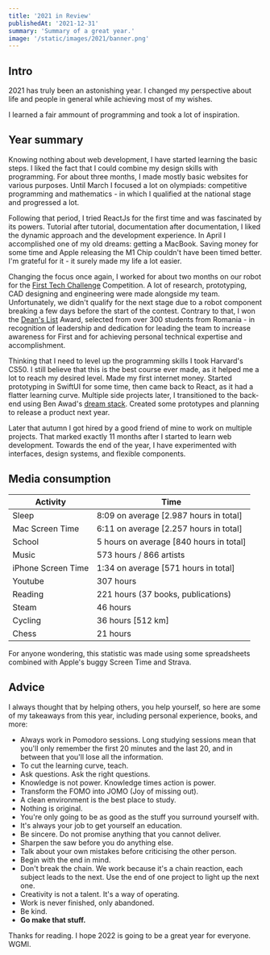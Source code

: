 ```yaml
---
title: '2021 in Review'
publishedAt: '2021-12-31'
summary: 'Summary of a great year.'
image: '/static/images/2021/banner.png'
---
```


## Intro

2021 has truly been an astonishing year. I changed my perspective about life and people in general while achieving most of my wishes.

I learned a fair ammount of programming and took a lot of inspiration.

## Year summary

Knowing nothing about web development, I have started learning the basic steps. I liked the fact that I could combine my design skills
with programming. For about three months, I made mostly basic websites for various purposes. Until March I focused a lot on
olympiads: competitive programming and mathematics - in which I qualified at the national stage and progressed a lot.

Following that period, I tried ReactJs for the first time and was fascinated by its powers. Tutorial after tutorial, documentation after documentation,
I liked the dynamic approach and the development experience. In April I accomplished one of my old dreams: getting a MacBook. Saving money for some time and Apple releasing the M1 Chip
couldn't have been timed better. I'm grateful for it - it surely made my life a lot easier.

Changing the focus once again, I worked for about two months on our robot for the [First Tech Challenge](https://www.firstinspires.org/robotics/ftc) Competition. A lot of research, prototyping,
CAD designing and engineering were made alongside my team. Unfortunately, we didn't qualify for the next stage due to a robot component breaking a few days before the
start of the contest. Contrary to that, I won the [Dean's List](https://www.firstinspires.org/robotics/ftc/deans-list) Award, selected from over 300 students from Romania - in recognition of leadership and dedication for leading the team to increase awareness for First and for achieving personal technical expertise and accomplishment.

Thinking that I need to level up the programming skills I took Harvard's CS50. I still believe that this is the best course ever made, as it helped me a lot to reach my desired level.
Made my first internet money. Started prototyping in SwiftUI for some time, then came back to React, as it had a flatter learning curve. Multiple side projects later,
I transitioned to the back-end using Ben Awad's [dream stack](https://twitter.com/benawad/status/1199337684734377991?ref_src=twsrc%5Etfw%7Ctwcamp%5Etweetembed%7Ctwterm%5E1199337684734377991%7Ctwgr%5E%7Ctwcon%5Es1_&ref_url=https%3A%2F%2Fwww.benawad.com%2Fwhat-is-the-best-graphql-stack-for-nodejs%2F).
Created some prototypes and planning to release a product next year.

Later that autumn I got hired by a good friend of mine to work on multiple projects. That marked exactly 11 months after I started to learn web development.
Towards the end of the year, I have experimented with interfaces, design systems, and flexible components.

## Media consumption

| Activity           | Time                                    |
| ------------------ | --------------------------------------- |
| Sleep              | 8:09 on average [2.987 hours in total]  |
| Mac Screen Time    | 6:11 on average [2.257 hours in total]  |
| School             | 5 hours on average [840 hours in total] |
| Music              | 573 hours / 866 artists                 |
| iPhone Screen Time | 1:34 on average [571 hours in total]    |
| Youtube            | 307 hours                               |
| Reading            | 221 hours (37 books, publications)      |
| Steam              | 46 hours                                |
| Cycling            | 36 hours [512 km]                       |
| Chess              | 21 hours                                |

For anyone wondering, this statistic was made using some spreadsheets combined with Apple's buggy Screen Time and Strava.

## Advice

I always thought that by helping others, you help yourself, so here are some of my takeaways from this year, including personal experience, books, and more:

- Always work in Pomodoro sessions. Long studying sessions mean that you'll only remember the first 20 minutes and the last 20, and in between that you'll lose all the information.
- To cut the learning curve, teach.
- Ask questions. Ask the right questions.
- Knowledge is not power. Knowledge times action is power.
- Transform the FOMO into JOMO (Joy of missing out).
- A clean environment is the best place to study.
- Nothing is original.
- You're only going to be as good as the stuff you surround yourself with.
- It's always your job to get yourself an education.
- Be sincere. Do not promise anything that you cannot deliver.
- Sharpen the saw before you do anything else.
- Talk about your own mistakes before criticising the other person.
- Begin with the end in mind.
- Don't break the chain. We work because it's a chain reaction, each subject leads to the next. Use the end of one project to light up the next one.
- Creativity is not a talent. It's a way of operating.
- Work is never finished, only abandoned.
- Be kind.
- **Go make that stuff.**

Thanks for reading. I hope 2022 is going to be a great year for everyone. WGMI.
